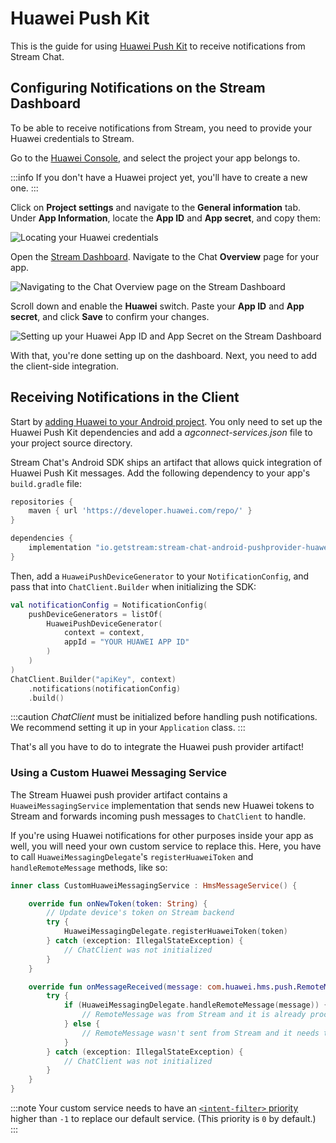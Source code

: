 # Huawei Push Kit

This is the guide for using [Huawei Push Kit](https://developer.huawei.com/consumer/en/hms/huawei-pushkit/) to receive notifications from Stream Chat.

## Configuring Notifications on the Stream Dashboard

To be able to receive notifications from Stream, you need to provide your Huawei credentials to Stream.

Go to the [Huawei Console](https://developer.huawei.com/consumer/cn/service/josp/agc/index.html#/myProject), and select the project your app belongs to.

:::info
If you don't have a Huawei project yet, you'll have to create a new one.
:::

Click on **Project settings** and navigate to the **General information** tab. Under **App Information**, locate the **App ID** and **App secret**, and copy them:

![Locating your Huawei credentials](../../../assets/notifications_huawei_setup_step_1.png)

Open the [Stream Dashboard](https://dashboard.getstream.io/). Navigate to the Chat **Overview** page for your app.

![Navigating to the Chat Overview page on the Stream Dashboard](../../../assets/notifications_huawei_setup_step_2.png)

Scroll down and enable the **Huawei** switch. Paste your **App ID** and **App secret**, and click **Save** to confirm your changes.

![Setting up your Huawei App ID and App Secret on the Stream Dashboard](../../../assets/notifications_huawei_setup_step_3.png)

With that, you're done setting up on the dashboard. Next, you need to add the client-side integration.

## Receiving Notifications in the Client

Start by [adding Huawei to your Android project](https://developer.huawei.com/consumer/en/doc/development/AppGallery-connect-Guides/agc-get-started-android-0000001058210705). You only need to set up the Huawei Push Kit dependencies and add a _agconnect-services.json_ file to your project source directory.

Stream Chat's Android SDK ships an artifact that allows quick integration of Huawei Push Kit messages. Add the following dependency to your app's `build.gradle` file:

```groovy
repositories {
    maven { url 'https://developer.huawei.com/repo/' }
}

dependencies {
    implementation "io.getstream:stream-chat-android-pushprovider-huawei:$stream_version"
}
```

Then, add a `HuaweiPushDeviceGenerator` to your `NotificationConfig`, and pass that into `ChatClient.Builder` when initializing the SDK:

```kotlin {3-6,10}
val notificationConfig = NotificationConfig(
    pushDeviceGenerators = listOf(
        HuaweiPushDeviceGenerator(
            context = context,
            appId = "YOUR HUAWEI APP ID"
        )
    )
)
ChatClient.Builder("apiKey", context)
    .notifications(notificationConfig)
    .build()
```

:::caution
_ChatClient_ must be initialized before handling push notifications. We recommend setting it up in your `Application` class.
:::

That's all you have to do to integrate the Huawei push provider artifact!

### Using a Custom Huawei Messaging Service

The Stream Huawei push provider artifact contains a `HuaweiMessagingService` implementation that sends new Huawei tokens to Stream and forwards incoming push messages to `ChatClient` to handle.

If you're using Huawei notifications for other purposes inside your app as well, you will need your own custom service to replace this.  Here, you have to call `HuaweiMessagingDelegate`'s `registerHuaweiToken` and `handleRemoteMessage` methods, like so:

```kotlin {6,14}
inner class CustomHuaweiMessagingService : HmsMessageService() {

    override fun onNewToken(token: String) {
        // Update device's token on Stream backend
        try {
            HuaweiMessagingDelegate.registerHuaweiToken(token)
        } catch (exception: IllegalStateException) {
            // ChatClient was not initialized
        }
    }

    override fun onMessageReceived(message: com.huawei.hms.push.RemoteMessage) {
        try {
            if (HuaweiMessagingDelegate.handleRemoteMessage(message)) {
                // RemoteMessage was from Stream and it is already processed
            } else {
                // RemoteMessage wasn't sent from Stream and it needs to be handled by you
            }
        } catch (exception: IllegalStateException) {
            // ChatClient was not initialized
        }
    }
}
```

:::note
Your custom service needs to have an [`<intent-filter>` priority](https://developer.android.com/guide/topics/manifest/intent-filter-element#priority) higher than `-1` to replace our default service. (This priority is `0` by default.)
:::
